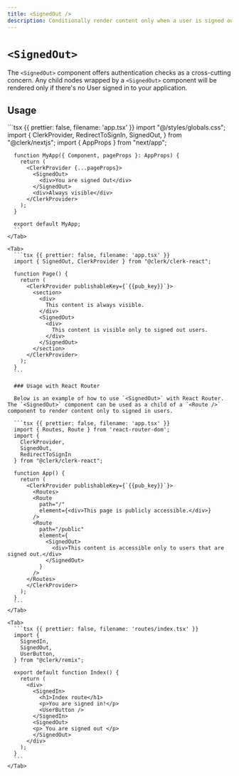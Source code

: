 ```yaml
---
title: <SignedOut />
description: Conditionally render content only when a user is signed out.
---
```


# `<SignedOut>`

The `<SignedOut>` component offers authentication checks as a cross-cutting concern. Any child nodes wrapped by a `<SignedOut>` component will be rendered only if there's no User signed in to your application.

## Usage

<InjectKeys>
  <Tabs type="framework" items={["Next.js", "React", "Remix"]}>
    <Tab>
      ```tsx {{ prettier: false, filename: 'app.tsx' }}
      import "@/styles/globals.css";
      import {
        ClerkProvider,
        RedirectToSignIn,
        SignedOut,
      } from "@clerk/nextjs";
      import { AppProps } from "next/app";

      function MyApp({ Component, pageProps }: AppProps) {
        return (
          <ClerkProvider {...pageProps}>
            <SignedOut>
              <div>You are signed Out</div>
            </SignedOut>
            <div>Always visible</div>
          </ClerkProvider>
        );
      }

      export default MyApp;
      ```
    </Tab>

    <Tab>
      ```tsx {{ prettier: false, filename: 'app.tsx' }}
      import { SignedOut, ClerkProvider } from "@clerk/clerk-react";

      function Page() {
        return (
          <ClerkProvider publishableKey={`{{pub_key}}`}>
            <section>
              <div>
                This content is always visible.
              </div>
              <SignedOut>
                <div>
                  This content is visible only to signed out users.
                </div>
              </SignedOut>
            </section>
          </ClerkProvider>
        );
      }
      ```

      ### Usage with React Router

      Below is an example of how to use `<SignedOut>` with React Router. The `<SignedOut>` component can be used as a child of a `<Route />` component to render content only to signed in users.

      ```tsx {{ prettier: false, filename: 'app.tsx' }}
      import { Routes, Route } from 'react-router-dom';
      import {
        ClerkProvider,
        SignedOut,
        RedirectToSignIn
      } from "@clerk/clerk-react";

      function App() {
        return (
          <ClerkProvider publishableKey={`{{pub_key}}`}>
            <Routes>
            <Route
              path="/"
              element={<div>This page is publicly accessible.</div>}
            />
            <Route
              path="/public"
              element={
                <SignedOut>
                  <div>This content is accessible only to users that are signed out.</div>
                </SignedOut>
              }
            />
          </Routes>
          </ClerkProvider>
        );
      }
      ```
    </Tab>

    <Tab>
      ```tsx {{ prettier: false, filename: 'routes/index.tsx' }}
      import {
        SignedIn,
        SignedOut,
        UserButton,
      } from "@clerk/remix";

      export default function Index() {
        return (
          <div>
            <SignedIn>
              <h1>Index route</h1>
              <p>You are signed in!</p>
              <UserButton />
            </SignedIn>
            <SignedOut>
            <p> You are signed out </p>
            </SignedOut>
          </div>
        );
      }
      ```
    </Tab>
  </Tabs>
</InjectKeys>
